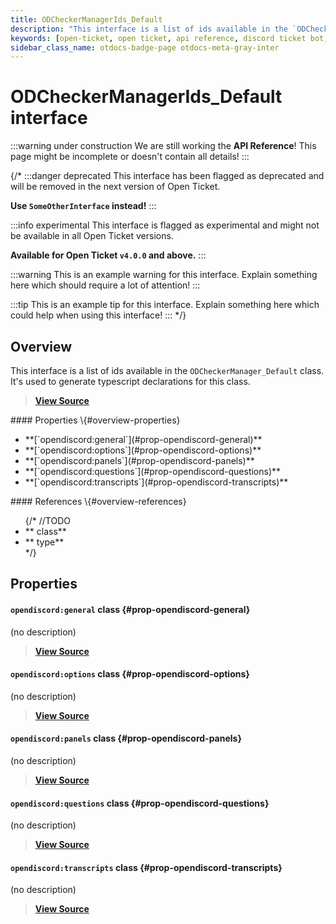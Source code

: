 ```yaml
---
title: ODCheckerManagerIds_Default
description: "This interface is a list of ids available in the `ODCheckerManager_Default` class. It's used to generate typescript declarations for this class."
keywords: [open-ticket, open ticket, api reference, discord ticket bot, interface]
sidebar_class_name: otdocs-badge-page otdocs-meta-gray-inter
---
```

<head>
    <link rel="apple-touch-icon" href="/img/logo_vertical.png"/>
</head>

# ODCheckerManagerIds_Default <M color="gray">interface</M>

:::warning under construction
We are still working the **API Reference**! This page might be incomplete or doesn't contain all details!
:::

{/*
:::danger deprecated
This interface has been flagged as deprecated and will be removed in the next version of Open Ticket.

**Use `SomeOtherInterface` instead!**
:::

:::info experimental
This interface is flagged as experimental and might not be available in all Open Ticket versions.

**Available for Open Ticket `v4.0.0` and above.**
:::

:::warning
This is an example warning for this interface. Explain something here which should require a lot of attention!
:::

:::tip
This is an example tip for this interface. Explain something here which could help when using this interface!
:::
*/}

## Overview
This interface is a list of ids available in the `ODCheckerManager_Default` class.
It's used to generate typescript declarations for this class.

> [**View Source**](https://otgithub.dj-dj.be/tree/main/src/core/api/defaults/checker.ts#L13)

<FlexHorizontal>
<div style={{width:"50%"}} className="otdocs-flex-mobile-width">
    #### Properties \{#overview-properties}
    <ul>
        <li>**[`opendiscord:general`](#prop-opendiscord-general)**</li>
        <li>**[`opendiscord:options`](#prop-opendiscord-options)**</li>
        <li>**[`opendiscord:panels`](#prop-opendiscord-panels)**</li>
        <li>**[`opendiscord:questions`](#prop-opendiscord-questions)**</li>
        <li>**[`opendiscord:transcripts`](#prop-opendiscord-transcripts)**</li>
    </ul>
</div>
<div style={{width:"50%"}} className="otdocs-flex-mobile-width">
    #### References \{#overview-references}
    <ul>
        {/*
        //TODO
        <li>**<code><ApiUrl url="class:ODId" label="api.ODId"/></code> <M color="purple">class</M>**</li>
        <li>**<code><ApiUrl url="type:ODExampleType" label="api.ODExampleType"/></code> <M color="brown">type</M>**</li>
        */}
    </ul>
</div>
</FlexHorizontal>

## Properties
<Divider></Divider>
#### `opendiscord:general` <M color="purple">class</M> <ApiBlock><ApiUrl url="class:ODChecker" label="api.ODChecker"/></ApiBlock> \{#prop-opendiscord-general}
(no description)

> [**View Source**](https://otgithub.dj-dj.be/tree/main/src/core/api/defaults/checker.ts#L14)

<Divider></Divider>
#### `opendiscord:options` <M color="purple">class</M> <ApiBlock><ApiUrl url="class:ODChecker" label="api.ODChecker"/></ApiBlock> \{#prop-opendiscord-options}
(no description)

> [**View Source**](https://otgithub.dj-dj.be/tree/main/src/core/api/defaults/checker.ts#L16)

<Divider></Divider>
#### `opendiscord:panels` <M color="purple">class</M> <ApiBlock><ApiUrl url="class:ODChecker" label="api.ODChecker"/></ApiBlock> \{#prop-opendiscord-panels}
(no description)

> [**View Source**](https://otgithub.dj-dj.be/tree/main/src/core/api/defaults/checker.ts#L17)

<Divider></Divider>
#### `opendiscord:questions` <M color="purple">class</M> <ApiBlock><ApiUrl url="class:ODChecker" label="api.ODChecker"/></ApiBlock> \{#prop-opendiscord-questions}
(no description)

> [**View Source**](https://otgithub.dj-dj.be/tree/main/src/core/api/defaults/checker.ts#L15)

<Divider></Divider>
#### `opendiscord:transcripts` <M color="purple">class</M> <ApiBlock><ApiUrl url="class:ODChecker" label="api.ODChecker"/></ApiBlock> \{#prop-opendiscord-transcripts}
(no description)

> [**View Source**](https://otgithub.dj-dj.be/tree/main/src/core/api/defaults/checker.ts#L18)

<Divider></Divider>
